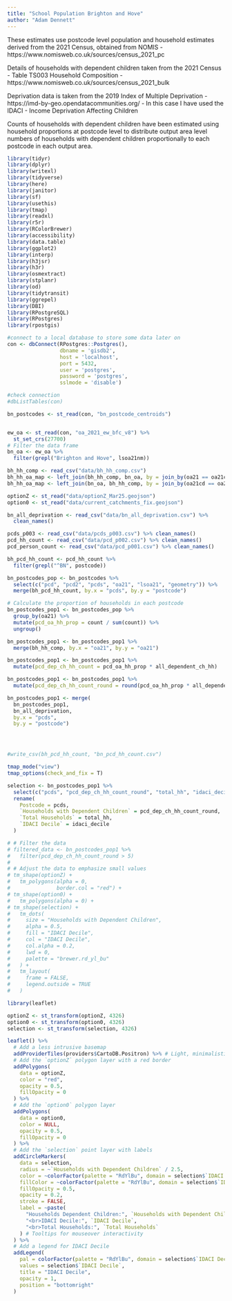 ```yaml
---
title: "School Population Brighton and Hove"
author: "Adam Dennett"
---
```


These estimates use postcode level population and household estimates derived from the 2021 Census, obtained from NOMIS - https://www.nomisweb.co.uk/sources/census_2021_pc

Details of households with dependent children taken from the 2021 Census - Table TS003 Household Composition - https://www.nomisweb.co.uk/sources/census_2021_bulk

Deprivation data is taken from the 2019 Index of Multiple Deprivation -https://imd-by-geo.opendatacommunities.org/ - In this case I have used the IDACI - Income Deprivation Affecting Children

Counts of households with dependent children have been estimated using household proportions at postcode level to distribute output area level numbers of households with dependent children proportionally to each postcode in each output area.  

```r
library(tidyr)
library(dplyr)
library(writexl)
library(tidyverse)
library(here)
library(janitor)
library(sf)
library(usethis)
library(tmap)
library(readxl)
library(r5r)
library(RColorBrewer)
library(accessibility)
library(data.table)
library(ggplot2)
library(interp)
library(h3jsr)
library(h3r)
library(osmextract)
library(stplanr)
library(od)
library(tidytransit)
library(ggrepel)
library(DBI)
library(RPostgreSQL)
library(RPostgres)
library(rpostgis)
```

```r
#connect to a local database to store some data later on
con <- dbConnect(RPostgres::Postgres(), 
                 dbname = 'gisdb2',
                 host = 'localhost',
                 port = 5432,
                 user = 'postgres',
                 password = 'postgres',
                 sslmode = 'disable')

#check connection
#dbListTables(con)

```

```r
bn_postcodes <- st_read(con, "bn_postcode_centroids")


ew_oa <- st_read(con, "oa_2021_ew_bfc_v8") %>% 
  st_set_crs(27700)
# Filter the data frame
bn_oa <- ew_oa %>%
  filter(grepl("Brighton and Hove", lsoa21nm))

bh_hh_comp <- read_csv("data/bh_hh_comp.csv")
bh_hh_oa_map <- left_join(bh_hh_comp, bn_oa, by = join_by(oa21 == oa21cd))
bh_hh_oa_map <- left_join(bn_oa, bh_hh_comp, by = join_by(oa21cd == oa21))

optionZ <- st_read("data/optionZ_Mar25.geojson")
option0 <- st_read("data/current_catchments_fix.geojson")

bn_all_deprivation <- read_csv("data/bn_all_deprivation.csv") %>% 
  clean_names()

pcds_p003 <- read_csv("data/pcds_p003.csv") %>% clean_names()
pcd_hh_count <- read_csv("data/pcd_p002.csv") %>% clean_names()
pcd_person_count <- read_csv("data/pcd_p001.csv") %>% clean_names()

bh_pcd_hh_count <- pcd_hh_count %>% 
  filter(grepl("^BN", postcode))

bn_postcodes_pop <- bn_postcodes %>%
  select(c("pcd", "pcd2", "pcds", "oa21", "lsoa21", "geometry")) %>%
  merge(bh_pcd_hh_count, by.x = "pcds", by.y = "postcode")

# Calculate the proportion of households in each postcode
bn_postcodes_pop1 <- bn_postcodes_pop %>%
  group_by(oa21) %>%
  mutate(pcd_oa_hh_prop = count / sum(count)) %>%
  ungroup()

bn_postcodes_pop1 <- bn_postcodes_pop1 %>% 
  merge(bh_hh_comp, by.x = "oa21", by.y = "oa21")

bn_postcodes_pop1 <- bn_postcodes_pop1 %>%
  mutate(pcd_dep_ch_hh_count = pcd_oa_hh_prop * all_dependent_ch_hh) 

bn_postcodes_pop1 <- bn_postcodes_pop1 %>%
  mutate(pcd_dep_ch_hh_count_round = round(pcd_oa_hh_prop * all_dependent_ch_hh)) 

bn_postcodes_pop1 <- merge(
  bn_postcodes_pop1, 
  bn_all_deprivation, 
  by.x = "pcds", 
  by.y = "postcode")




#write_csv(bh_pcd_hh_count, "bn_pcd_hh_count.csv")

```

```r
tmap_mode("view")
tmap_options(check_and_fix = T)

selection <- bn_postcodes_pop1 %>%
  select(c("pcds", "pcd_dep_ch_hh_count_round", "total_hh", "idaci_decile")) %>%
  rename(
    Postcode = pcds,
    `Households with Dependent Children` = pcd_dep_ch_hh_count_round,
    `Total Households` = total_hh,
    `IDACI Decile` = idaci_decile
  )

# # Filter the data
# filtered_data <- bn_postcodes_pop1 %>%
#   filter(pcd_dep_ch_hh_count_round > 5)
# 
# # Adjust the data to emphasize small values
# tm_shape(optionZ) +
#   tm_polygons(alpha = 0,
#               border.col = "red") +
# tm_shape(option0) +
#   tm_polygons(alpha = 0) +
# tm_shape(selection) +
#   tm_dots(
#     size = "Households with Dependent Children",
#     alpha = 0.5,
#     fill = "IDACI Decile",
#     col = "IDACI Decile",
#     col.alpha = 0.2,
#     lwd = 0,
#     palette = "brewer.rd_yl_bu"
#   ) +
#   tm_layout(
#     frame = FALSE,
#     legend.outside = TRUE
#   )


```

```r
library(leaflet)

optionZ <- st_transform(optionZ, 4326)
option0 <- st_transform(option0, 4326)
selection <- st_transform(selection, 4326)

leaflet() %>%
  # Add a less intrusive basemap
  addProviderTiles(providers$CartoDB.Positron) %>% # Light, minimalistic basemap
  # Add the `optionZ` polygon layer with a red border
  addPolygons(
    data = optionZ,
    color = "red",
    opacity = 0.5,
    fillOpacity = 0
  ) %>%
  # Add the `option0` polygon layer
  addPolygons(
    data = option0,
    color = NULL,
    opacity = 0.5,
    fillOpacity = 0
  ) %>%
  # Add the `selection` point layer with labels
  addCircleMarkers(
    data = selection,
    radius = ~`Households with Dependent Children` / 2.5,
    color = ~colorFactor(palette = "RdYlBu", domain = selection$`IDACI Decile`)(`IDACI Decile`),
    fillColor = ~colorFactor(palette = "RdYlBu", domain = selection$`IDACI Decile`)(`IDACI Decile`),
    fillOpacity = 0.5,
    opacity = 0.2,
    stroke = FALSE,
    label = ~paste(
      "Households Dependent Children:", `Households with Dependent Children`,
      "<br>IDACI Decile:", `IDACI Decile`,
      "<br>Total Households:", `Total Households`
    ) # Tooltips for mouseover interactivity
  ) %>%
  # Add a legend for IDACI Decile
  addLegend(
    pal = colorFactor(palette = "RdYlBu", domain = selection$`IDACI Decile`),
    values = selection$`IDACI Decile`,
    title = "IDACI Decile",
    opacity = 1,
    position = "bottomright"
  )


```

